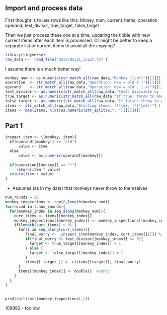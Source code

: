  
## Import and process data
 
First thought is to use rows like this:
Money_num, current_items, operation, operand, test_divisor, true_target, false_target

Then we just process these one at a time, updating the tibble with new current items after each item is processed. Or might be better to keep a separate list of current items to avoid all the copying?


```r
library(tidyverse)
raw_data <-  read_file('data/day11_input.txt')
```
 
I assume there is a much better way!

```r
monkey_num <- as.numeric(str_match_all(raw_data,"Monkey (\\d+)")[[1]][,2])
operation  <- str_match_all(raw_data,"Operation: new = old (.)")[[1]][,2]
operand    <- str_match_all(raw_data,"Operation: new = old . (.+)")[[1]][,2]
test_divisor <- as.numeric(str_match_all(raw_data,"Test: divisible by (\\d+)")[[1]][,2])
true_target <- as.numeric(str_match_all(raw_data,"If true: throw to monkey (\\d+)")[[1]][,2])
false_target <- as.numeric(str_match_all(raw_data,"If false: throw to monkey (\\d+)")[[1]][,2])
items <- str_match_all(raw_data,"Starting items: ((\\d+, )*(\\d+))") [[1]][,2]
items <- map(items, \(x){as.numeric(str_split(x,", ")[[1]])})
```


## Part 1



```r
inspect_item <- \(monkey, item){
  if(operand[[monkey]] == "old")
      value <- item
  else
      value <- as.numeric(operand[[monkey]])
  
  if(operation[[monkey]] == "*")
     return(item * value)
  return(item + value)
}

```

* Assumes (as in my data) that monkeys never throw to themselves

```r
num_rounds = 20
monkey_inspections <- rep(0,length(monkey_num))
for(round in 1:num_rounds){
  for(monkey_index in seq_along(monkey_num)){
    curr_items <- items[[monkey_index]]
    monkey_inspections[[monkey_index]] <- monkey_inspections[[monkey_index]] + length(curr_items)
    if(length(curr_items) > 0) {
      for(i in seq_along(curr_items)){
         final_worry <-  inspect_item(monkey_index, curr_items[[i]]) %/% 3
         if(final_worry %% test_divisor[[monkey_index]] == 0){
           target <- true_target[[monkey_index]] + 1
         } else {
           target <- false_target[[monkey_index]] + 1
         }
         items[[ target ]] <- c(items[[target]], final_worry)
      }
      items[[monkey_index]] <- double()  #empty 
    }
  }
}
    
```

```r
prod(tail(sort(monkey_inspections),2))
```
109892 - too low
 